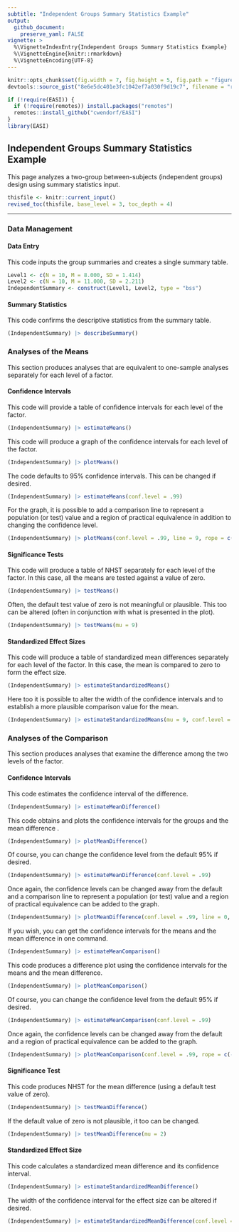 ```yaml
---
subtitle: "Independent Groups Summary Statistics Example"
output:
  github_document:
    preserve_yaml: FALSE
vignette: >
  %\VignetteIndexEntry{Independent Groups Summary Statistics Example}
  %\VignetteEngine{knitr::rmarkdown}
  %\VignetteEncoding{UTF-8}
---
```


```r
knitr::opts_chunk$set(fig.width = 7, fig.height = 5, fig.path = "figures/", echo = TRUE, warning = FALSE, message = FALSE)
devtools::source_gist("8e6e5dc401e3fc1042ef7a030f9d19c7", filename = "revised_toc.R")
```

```r
if (!require(EASI)) {
  if (!require(remotes)) install.packages("remotes")
  remotes::install_github("cwendorf/EASI")
}
library(EASI)
```

## Independent Groups Summary Statistics Example

This page analyzes a two-group between-subjects (independent groups) design using summary statistics input.

```r
thisfile <- knitr::current_input()
revised_toc(thisfile, base_level = 3, toc_depth = 4)
```

---

### Data Management

#### Data Entry

This code inputs the group summaries and creates a single summary table.
```r
Level1 <- c(N = 10, M = 8.000, SD = 1.414)
Level2 <- c(N = 10, M = 11.000, SD = 2.211)
IndependentSummary <- construct(Level1, Level2, type = "bss")
```

#### Summary Statistics

This code confirms the descriptive statistics from the summary table.
```r
(IndependentSummary) |> describeSummary()
```

### Analyses of the Means

This section produces analyses that are equivalent to one-sample analyses separately for each level of a factor.

#### Confidence Intervals

This code will provide a table of confidence intervals for each level of the factor.
```r
(IndependentSummary) |> estimateMeans()
```

This code will produce a graph of the confidence intervals for each level of the factor.
```r
(IndependentSummary) |> plotMeans()
```

The code defaults to 95% confidence intervals. This can be changed if desired.
```r
(IndependentSummary) |> estimateMeans(conf.level = .99)
```

For the graph, it is possible to add a comparison line to represent a population (or test) value and a region of practical equivalence in addition to changing the confidence level.
```r
(IndependentSummary) |> plotMeans(conf.level = .99, line = 9, rope = c(8, 10))
```

#### Significance Tests

This code will produce a table of NHST separately for each level of the factor. In this case, all the means are tested against a value of zero.
```r
(IndependentSummary) |> testMeans()
```

Often, the default test value of zero is not meaningful or plausible. This too can be altered (often in conjunction with what is presented in the plot).
```r
(IndependentSummary) |> testMeans(mu = 9)
```

#### Standardized Effect Sizes

This code will produce a table of standardized mean differences separately for each level of the factor. In this case, the mean is compared to zero to form the effect size.
```r
(IndependentSummary) |> estimateStandardizedMeans()
```

Here too it is possible to alter the width of the confidence intervals and to establish a more plausible comparison value for the mean.
```r
(IndependentSummary) |> estimateStandardizedMeans(mu = 9, conf.level = .99)
```
 
### Analyses of the Comparison

This section produces analyses that examine the difference among the two levels of the factor.

#### Confidence Intervals

This code estimates the confidence interval of the difference.
```r
(IndependentSummary) |> estimateMeanDifference()
```

This code obtains and plots the confidence intervals for the groups and the mean difference .
```r
(IndependentSummary) |> plotMeanDifference()
```

Of course, you can change the confidence level from the default 95% if desired.
```r
(IndependentSummary) |> estimateMeanDifference(conf.level = .99)
```

Once again, the confidence levels can be changed away from the default and a comparison line to represent a population (or test) value and a region of practical equivalence can be added to the graph.
```r
(IndependentSummary) |> plotMeanDifference(conf.level = .99, line = 0, rope = c(-2, 2))
```

If you wish, you can get the confidence intervals for the means and the mean difference in one command.

```r
(IndependentSummary) |> estimateMeanComparison()
```

This code produces a difference plot using the confidence intervals for the means and the mean difference.

```r
(IndependentSummary) |> plotMeanComparison()
```

Of course, you can change the confidence level from the default 95% if desired.
```r
(IndependentSummary) |> estimateMeanComparison(conf.level = .99)
```

Once again, the confidence levels can be changed away from the default and a region of practical equivalence can be added to the graph.
```r
(IndependentSummary) |> plotMeanComparison(conf.level = .99, rope = c(-2, 2))
```

#### Significance Test

This code produces NHST for the mean difference (using a default test value of zero).
```r
(IndependentSummary) |> testMeanDifference()
```

If the default value of zero is not plausible, it too can be changed.
```r
(IndependentSummary) |> testMeanDifference(mu = 2)
```

#### Standardized Effect Size

This code calculates a standardized mean difference and its confidence interval.
```r
(IndependentSummary) |> estimateStandardizedMeanDifference()
```

The width of the confidence interval for the effect size can be altered if desired.
```r
(IndependentSummary) |> estimateStandardizedMeanDifference(conf.level = .99)
```
